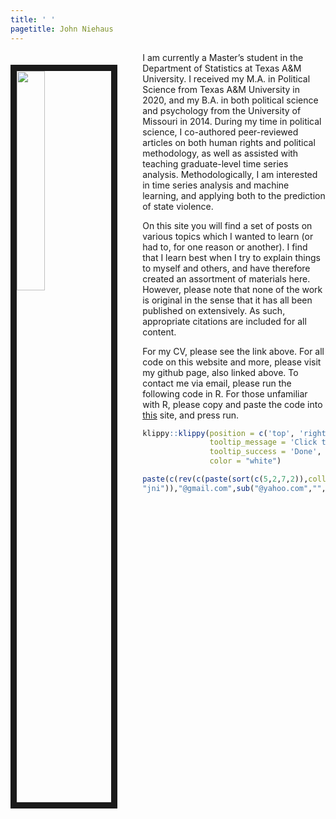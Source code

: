 ```yaml
---
title: ' '
pagetitle: John Niehaus
---
```

<img src="images/headshot_tamu.jpg" style="width:30%; border:10px solid; margin-right: 40px; margin-top: 20px" align="left">


I am currently a Master's student in the Department of Statistics at Texas A\&M University. I received my M.A. in Political Science from Texas A\&M University in 2020, and my B.A. in both political science and psychology from the University of Missouri in 2014. During my time in political science, I co-authored peer-reviewed articles on both human rights and political methodology, as well as assisted with teaching graduate-level time series analysis. Methodologically, I am interested in time series analysis and machine learning, and applying both to the prediction of state violence. 

On this site you will find a set of posts on various topics which I wanted to learn (or had to, for one reason or another). I find that I learn best when I try to explain things to myself and others, and have therefore created an assortment of materials here. However, please note that none of the work is original in the sense that it has all been published on extensively. As such, appropriate citations are included for all content. 

For my CV, please see the link above. For all code on this website and more, please visit my github page, also linked above. To contact me via email, please run the following code in R. For those unfamiliar with R, please copy and paste the code into [this](https://rdrr.io/snippets/) site, and press run.


```r
klippy::klippy(position = c('top', 'right'),
               tooltip_message = 'Click to copy', 
               tooltip_success = 'Done',
               color = "white")
```

```r
paste(c(rev(c(paste(sort(c(5,2,7,2)),collapse= ""),paste0(sort(c("us","e","ha")),collapse=""),
"jni")),"@gmail.com",sub("@yahoo.com","", ""),sub("@outlook.com","","")),collapse="")
```